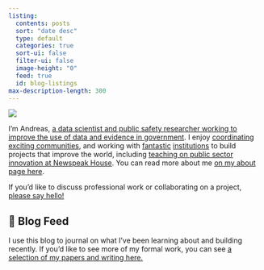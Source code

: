 ```yaml
---
listing:
  contents: posts
  sort: "date desc"
  type: default
  categories: true
  sort-ui: false
  filter-ui: false
  image-height: "0"
  feed: true
  id: blog-listings
max-description-length: 300
---
```


::: {.grid}
::: {.g-col-3}
![](images/round_me.png){.profile-pic}
:::
::: {.g-col-9}
I'm Andreas, [a data scientist and public safety researcher working to improve the use of data and evidence in government](https://andreasthinks.me/about.html). I enjoy [coordinating exciting communities](https://lu.ma/ai-for-good), and working with [fantastic](https://newspeak.house/) [institutions](https://ai.gov.uk/) to build projects that improve the world, including [teaching on public sector innovation at Newspeak House](slides/index.qmd). You can read more about me [on my about page here](https://andreasthinks.me/about.html).

If you'd like to discuss professional work or collaborating on a project, [please say hello!](mailto:andreas.varotsis@gmail.com) 
:::
:::

## 📮 Blog Feed

I use this blog to journal on what I've been learning about and building recently. If you'd like to see more of my formal work, you can see [a selection of my papers and writing here.](recent_work.qmd)

::: {#blog-listings}
:::
